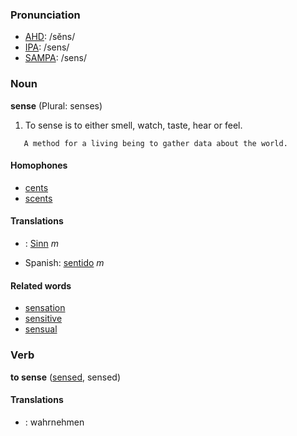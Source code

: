 === Pronunciation ===
*[[w:AHD|AHD]]: /sĕns/
*[[w:IPA|IPA]]: /sens/
*[[w:SAMPA|SAMPA]]: /sens/

=== Noun ===
'''sense''' (Plural: senses)

# To sense is to either smell, watch, taste, hear or feel.
    A method for a living being to gather data about the world.

==== Homophones ====
*[[cents]]
*[[scents]]

====Translations====
*{{de}}: [[Sinn]] ''m''
*Spanish: [[sentido]] ''m''

====Related words====
*[[sensation]]
*[[sensitive]]
*[[sensual]]

=== Verb ===
'''to sense''' ([[sensed]], sensed)

====Translations====
*{{de}}: wahrnehmen